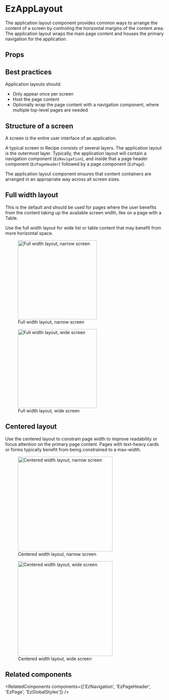 
<Meta of={DefaultStories} name="Docs" />
<TableOfContents />

# EzAppLayout

The application layout component provides common ways to arrange the content of a screen by controling the horizontal margins of the content area. The application layout wraps the main page content and houses the primary navigation for the application.

<Primary />

## Props

<Controls of={DefaultStories.Default} sort="requiredFirst" />

## Best practices

Application layouts should:

- Only appear once per screen
- Host the page content
- Optionally wrap the page content with a navigation component, where multiple top-level pages are needed

## Structure of a screen

A screen is the entire user interface of an application.

A typical screen in Recipe consists of several layers. The application layout is the outermost layer. Typically, the application layout will contain a navigation component (`EzNavigation`), and inside that a page header component (`EzPageHeader`) followed by a page component (`EzPage`).

The application layout component ensures that content containers are arranged in an appropriate way across all screen sizes.

## Full width layout

This is the default and should be used for pages where the user benefits from the content taking up the available screen width, like on a page with a Table.

Use the full width layout for wide list or table content that may benefit from more horizontal space.

<Stack direction="row" spacing={2} alignItems="center">
  <figure>
    <img src="/images/full-narrow.png" alt="Full width layout, narrow screen" height="250px" />
    <figcaption>Full width layout, narrow screen</figcaption>
  </figure>

  <figure>
    <img src="/images/full-wide.png" alt="Full width layout, wide screen" height="250px" />
    <figcaption>Full width layout, wide screen</figcaption>
  </figure>
</Stack>

<Canvas>
  <Story of={DefaultStories.Default} />
</Canvas>

## Centered layout

Use the centered layout to constrain page width to improve readability or focus attention on the primary page content. Pages with text-heavy cards or forms typically benefit from being constrained to a max-width.

<Unstyled>
  <EzAlert headline="The centered layout will only take effect on wide screen sizes." />
</Unstyled>

<Stack direction="row" spacing={2} alignItems="center">
  <figure>
    <img src="/images/centered-narrow.png" alt="Centered width layout, narrow screen" height="300px" />
    <figcaption>Centered width layout, narrow screen</figcaption>
  </figure>

  <figure>
    <img src="/images/centered-wide.png" alt="Centered width layout, wide screen" height="300px" />
    <figcaption>Centered width layout, wide screen</figcaption>
  </figure>
</Stack>

<Canvas>
  <Story of={CenteredStories.Centered} meta={CenteredStories} />
</Canvas>

## Related components

<RelatedComponents components={['EzNavigation', 'EzPageHeader', 'EzPage', 'EzGlobalStyles']} />
